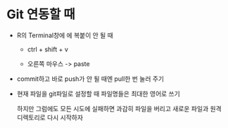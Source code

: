 # Git 연동할 때

-   R의 Terminal창에 에 복붙이 안 될 때

    -   ctrl + shift + v

    -   오른쪽 마우스 -\> paste

-   commit하고 바로 push가 안 될 때엔 pull한 번 눌러 주기

-   현재 파일을 git파일로 설정할 때 파일명들은 최대한 영어로 쓰기

    하지만 그럼에도 모든 시도에 실패하면 과감히 파일을 버리고 새로운 파일과 원격 디렉토리로 다시 시작하자
